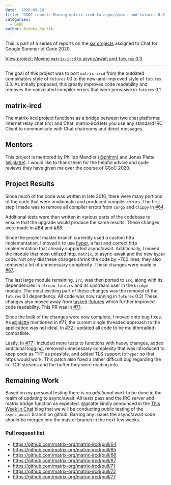```yaml
---
date: '2020-09-18'
title: 'GSOC report: Moving matrix-ircd to async/await and futures 0.3'
categories:
  - GSOC
author: Brooks Karlik
---
```


This is part of a series of reports on the [*six* projects](https://summerofcode.withgoogle.com/organizations/6060943798173696) assigned to Chat for Google Summer of Code 2020.

[View project: Moving `matrix-ircd` to async/await and `futures` 0.3](https://summerofcode.withgoogle.com/organizations/6060943798173696/#5911643604647936)

----

The goal of this project was to port `matrix-ircd` from the outdated combinators style of `futures` 0.1 to the new-and-improved style of `futures` 0.3. As initially proposed, this greatly improves code readability and removes the convoluted compiler errors that were pervasive in `futures` 0.1

## matrix-ircd

The matrix-ircd project functions as a bridge between two chat platforms: Internet relay chat (irc) and Chat. matrix-ircd lets you use any standard IRC Client to communicate with Chat chatrooms and direct messages.

## Mentors

This project is mentored by Philipp Mandler ([@phlmn](https://github.com/phlmn)) and Jonas Platte ([@jplatte](https://github.com/jplatte)). I would like to thank them for the helpful advice and code reviews they have given me over the course of GSoC 2020.

## Project Results

Since much of the code was written in late 2016, there were many portions of the code that were unidiomatic and produced compiler errors. The first step I made was to remove all compiler errors from `cargo` and `clippy` in [#64](https://github.com/matrix-org/matrix-ircd/pull/64).

Additional tests were then written in various parts of the codebase to ensure that the upgrade would produce the same results. These changes were made in [#64](https://github.com/matrix-org/matrix-ircd/pull/65) and [#66](https://github.com/matrix-org/matrix-ircd/pull/66).

Since the project master branch currently used a custom http implementation, I moved it to use [hyper](https://crates.io/crates/hyper), a fast and correct http implementation that already supported async/await. Additionally, I moved the module that most utilized http, `matrix`, to async-await and the new `hyper` code. Not only did these changes shrink the code by ~700 lines, they also removed a lot of unnecessary complexity. These changes were made in [#67](https://github.com/matrix-org/matrix-ircd/pull/67).

The last large module remaining, `irc`, was then ported to `irc`, along with its dependencies in `stream_fold.rs` and its upstream user in the `bridge` module. The most exciting part of these changes was the removal of the `futures` 0.1 dependency. All code was now running in `futures` 0.3! These changes also moved away from [tasked-futures](https://github.com/erikjohnston/tasked-futures) which further improved code readability. This PR was in [#71](https://github.com/matrix-org/matrix-ircd/pull/71).

Since the bulk of the changes were now complete, I moved onto bug fixes. As [@jplatte](github.com/jplatte) mentioned in #71, the current single threaded approach to the application was not ideal. In [#72](https://github.com/matrix-org/matrix-ircd/pull/72) I updated all code to be multithreaded-compatible.

Lastly, In [#77](https://github.com/matrix-org/matrix-ircd/pull/77) I included more tests to functions with heavy changes, added additional logging, removed unnecessary complexity that was introduced to keep code as "1:1" as possible, and added TLS support to `hyper` so that https would work. This patch also fixed a rather difficult bug regarding the irc TCP streams and the buffer they were reading into.

## Remaining Work

Based on my personal testing there is _no additional work_ to be done in the realm of updating to async/await. All tests pass and the IRC server and matrix bridge function as expected. @jplatte kindly announced in the [This Week In Chat](https://matrix.org/blog/category/this-week-in-matrix#matrix-ircd---call-for-testing) blog that we will be conducting public testing of the `async_await` branch on github. Barring any issues the async/await code should be merged into the master branch in the next few weeks.

### Pull request list

* https://github.com/matrix-org/matrix-ircd/pull/64
* https://github.com/matrix-org/matrix-ircd/pull/65
* https://github.com/matrix-org/matrix-ircd/pull/66
* https://github.com/matrix-org/matrix-ircd/pull/67
* https://github.com/matrix-org/matrix-ircd/pull/71
* https://github.com/matrix-org/matrix-ircd/pull/72
* https://github.com/matrix-org/matrix-ircd/pull/77

